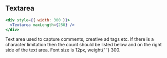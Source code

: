 
## Textarea

```jsx live={true}
<div style={{ width: 300 }}>
  <Textarea maxLength={250} />
</div>
```

<DesignNotes>
  Text area used to capture comments, creative ad tags etc. If there is a character limitation then the count should be
  listed below and on the right side of the text area. Font size is <span className="text-bold">12px</span>, weight{' '}
  <span className="text-bold">300</span>.
</DesignNotes>
<Props componentName="Textarea" />
